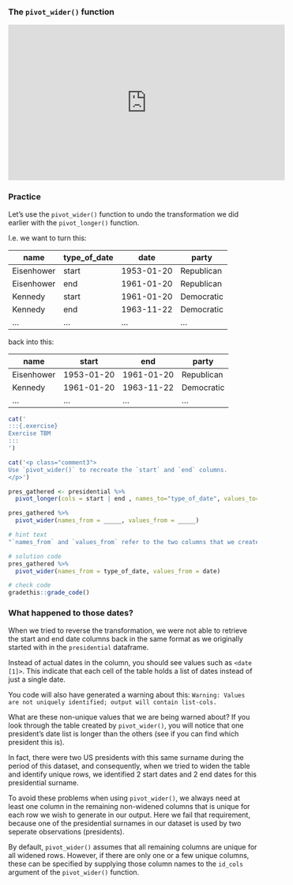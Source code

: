 ### The `pivot_wider()` function

<iframe width="560" height="315" src="https://www.youtube.com/embed/ULZ2iLDDjTU?rel=0" frameborder="0" allowfullscreen></iframe>

<!--
TODO:
- Add new slides
-->
<!-- Slides: [PDF](https://drive.google.com/file/d/1c3yI5GcKdF93rALaa72jo8vV0PqyIuGW) -->


### Practice

Let's use the `pivot_wider()` function to undo the transformation we did earlier with the `pivot_longer()` function.

I.e. we want to turn this:

| name | type_of_date | date | party |
| ---- | ------------ | ---- | ----- |
| Eisenhower | start | 1953-01-20 | Republican |
| Eisenhower | end | 1961-01-20 | Republican |
| Kennedy | start | 1961-01-20 | Democratic |
| Kennedy | end | 1963-11-22 | Democratic |
| ... | ... | ... | ... |

back into this:

| name | start | end | party |
| ---- | ----- | --- | ----- |
| Eisenhower | 1953-01-20 | 1961-01-20 | Republican |
| Kennedy    | 1961-01-20 | 1963-11-22 | Democratic |
| ... | ... | ... | ... |


<!-- Book version -->

```r
cat('
:::{.exercise}
Exercise TBM
:::
')
```

<!-- End book -->

<!-- Tutorial version -->

```r
cat('<p class="comment3">
Use `pivot_wider()` to recreate the `start` and `end` columns.
</p>')
```

```r
pres_gathered <- presidential %>%
  pivot_longer(cols = start | end , names_to="type_of_date", values_to="date")

pres_gathered %>%
  pivot_wider(names_from = _____, values_from = _____)
```

```r
# hint text
"`names_from` and `values_from` refer to the two columns that we created when we lengthened the original presidential dataframe in a previous exercise."
```

```r
# solution code
pres_gathered %>%
  pivot_wider(names_from = type_of_date, values_from = date)
```

```r
# check code
gradethis::grade_code()
```

<!-- End tutorial -->


### What happened to those dates?

When we tried to reverse the transformation, we were not able to retrieve the start and end date columns back in the same format as we originally started with in the `presidential` dataframe.

Instead of actual dates in the column, you should see values such as `<date [1]>`. This indicate that each cell of the table holds a list of dates instead of just a single date.

You code will also have generated a warning about this: `Warning: Values are not uniquely identified; output will contain list-cols.`

What are these non-unique values that we are being warned about? If you look through the table created by `pivot_wider()`, you will notice that one president's date list is longer than the others (see if you can find which president this is).

<!-- TODO: Make this ^^ a question -->

In fact, there were two US presidents with this same surname during the period of this dataset, and consequently, when we tried to widen the table and identify unique rows, we identified 2 start dates and 2 end dates for this presidential surname.

To avoid these problems when using `pivot_wider()`, we always need at least one column in the remaining non-widened columns that is unique for each row we wish to generate in our output. Here we fail that requirement, because one of the presidential surnames in our dataset is used by two seperate observations (presidents).

By default, `pivot_wider()` assumes that all remaining columns are unique for all widened rows. However, if there are only one or a few unique columns, these can be specified by supplying those column names to the `id_cols` argument of the `pivot_wider()` function. 
